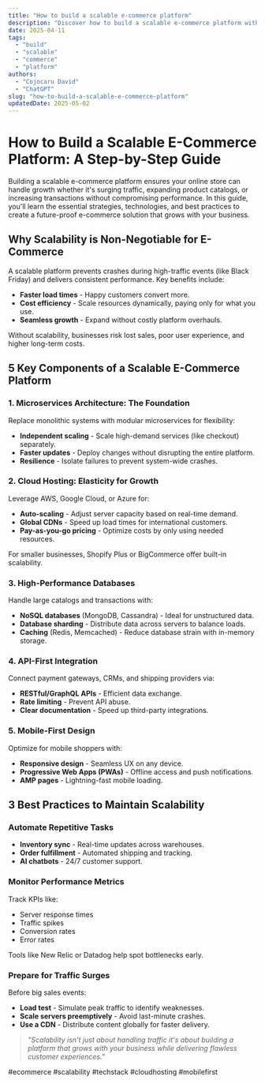 ```yaml
---
title: "How to build a scalable e-commerce platform"
description: "Discover how to build a scalable e-commerce platform with this in-depth guide, providing actionable insights and practical tips to boost your knowledge and results."
date: 2025-04-11
tags:
  - "build"
  - "scalable"
  - "commerce"
  - "platform"
authors:
  - "Cojocaru David"
  - "ChatGPT"
slug: "how-to-build-a-scalable-e-commerce-platform"
updatedDate: 2025-05-02
---
```


# How to Build a Scalable E-Commerce Platform: A Step-by-Step Guide  

Building a scalable e-commerce platform ensures your online store can handle growth whether it's surging traffic, expanding product catalogs, or increasing transactions without compromising performance. In this guide, you'll learn the essential strategies, technologies, and best practices to create a future-proof e-commerce solution that grows with your business.  

## Why Scalability is Non-Negotiable for E-Commerce  

A scalable platform prevents crashes during high-traffic events (like Black Friday) and delivers consistent performance. Key benefits include:  

- **Faster load times** - Happy customers convert more.  
- **Cost efficiency** - Scale resources dynamically, paying only for what you use.  
- **Seamless growth** - Expand without costly platform overhauls.  

Without scalability, businesses risk lost sales, poor user experience, and higher long-term costs.  

## 5 Key Components of a Scalable E-Commerce Platform  

### 1. Microservices Architecture: The Foundation  

Replace monolithic systems with modular microservices for flexibility:  

- **Independent scaling** - Scale high-demand services (like checkout) separately.  
- **Faster updates** - Deploy changes without disrupting the entire platform.  
- **Resilience** - Isolate failures to prevent system-wide crashes.  

### 2. Cloud Hosting: Elasticity for Growth  

Leverage AWS, Google Cloud, or Azure for:  

- **Auto-scaling** - Adjust server capacity based on real-time demand.  
- **Global CDNs** - Speed up load times for international customers.  
- **Pay-as-you-go pricing** - Optimize costs by only using needed resources.  

For smaller businesses, Shopify Plus or BigCommerce offer built-in scalability.  

### 3. High-Performance Databases  

Handle large catalogs and transactions with:  

- **NoSQL databases** (MongoDB, Cassandra) - Ideal for unstructured data.  
- **Database sharding** - Distribute data across servers to balance loads.  
- **Caching** (Redis, Memcached) - Reduce database strain with in-memory storage.  

### 4. API-First Integration  

Connect payment gateways, CRMs, and shipping providers via:  

- **RESTful/GraphQL APIs** - Efficient data exchange.  
- **Rate limiting** - Prevent API abuse.  
- **Clear documentation** - Speed up third-party integrations.  

### 5. Mobile-First Design  

Optimize for mobile shoppers with:  

- **Responsive design** - Seamless UX on any device.  
- **Progressive Web Apps (PWAs)** - Offline access and push notifications.  
- **AMP pages** - Lightning-fast mobile loading.  

## 3 Best Practices to Maintain Scalability  

### Automate Repetitive Tasks  

- **Inventory sync** - Real-time updates across warehouses.  
- **Order fulfillment** - Automated shipping and tracking.  
- **AI chatbots** - 24/7 customer support.  

### Monitor Performance Metrics  

Track KPIs like:  

- Server response times  
- Traffic spikes  
- Conversion rates  
- Error rates  

Tools like New Relic or Datadog help spot bottlenecks early.  

### Prepare for Traffic Surges  

Before big sales events:  

- **Load test** - Simulate peak traffic to identify weaknesses.  
- **Scale servers preemptively** - Avoid last-minute crashes.  
- **Use a CDN** - Distribute content globally for faster delivery.  

> _"Scalability isn't just about handling traffic it's about building a platform that grows with your business while delivering flawless customer experiences."_  

#ecommerce #scalability #techstack #cloudhosting #mobilefirst